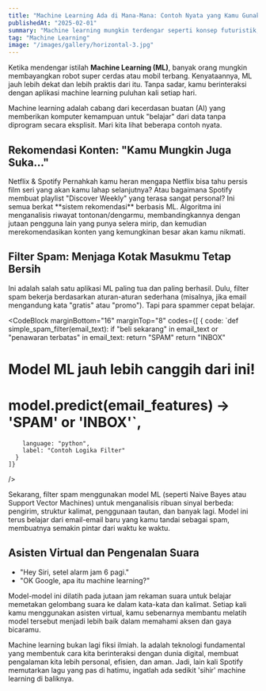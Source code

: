 ```yaml
---
title: "Machine Learning Ada di Mana-Mana: Contoh Nyata yang Kamu Gunakan Setiap Hari"
publishedAt: "2025-02-01"
summary: "Machine learning mungkin terdengar seperti konsep futuristik, tapi sebenarnya ia sudah menjadi bagian tak terpisahkan dari kehidupan digital kita. Yuk, intip beberapa contohnya!"
tag: "Machine Learning"
image: "/images/gallery/horizontal-3.jpg"
---
```


Ketika mendengar istilah **Machine Learning (ML)**, banyak orang mungkin membayangkan robot super cerdas atau mobil terbang. Kenyataannya, ML jauh lebih dekat dan lebih praktis dari itu. Tanpa sadar, kamu berinteraksi dengan aplikasi machine learning puluhan kali setiap hari.

Machine learning adalah cabang dari kecerdasan buatan (AI) yang memberikan komputer kemampuan untuk "belajar" dari data tanpa diprogram secara eksplisit. Mari kita lihat beberapa contoh nyata.

## Rekomendasi Konten: "Kamu Mungkin Juga Suka..."

<Row fillWidth gap="16" marginTop="16" marginBottom="16" mobilecolumns="1">
  <Column fillWidth>
    <Media
      src="/images/projects/project-01/cover-02.jpg"
      aspectRatio="16/9"
      radius="l"
      sizes="400px"
    />
  </Column>
  <Column fillWidth gap="8">
    <Text variant="heading-strong-m">Netflix & Spotify</Text>
    <Text variant="body-default-s" onBackground="neutral-weak">Pernahkah kamu heran mengapa Netflix bisa tahu persis film seri yang akan
      kamu lahap selanjutnya? Atau bagaimana Spotify membuat playlist "Discover
      Weekly" yang terasa sangat personal?</Text>
    <Text variant="body-default-s" onBackground="neutral-weak">Ini semua berkat **sistem rekomendasi** berbasis ML. Algoritma ini
      menganalisis riwayat tontonan/dengarmu, membandingkannya dengan jutaan
      pengguna lain yang punya selera mirip, dan kemudian merekomendasikan
      konten yang kemungkinan besar akan kamu nikmati.</Text>
  </Column>
</Row>

## Filter Spam: Menjaga Kotak Masukmu Tetap Bersih

Ini adalah salah satu aplikasi ML paling tua dan paling berhasil. Dulu, filter spam bekerja berdasarkan aturan-aturan sederhana (misalnya, jika email mengandung kata "gratis" atau "promo"). Tapi para spammer cepat belajar.

<CodeBlock
    marginBottom="16" marginTop="8"
    codes={[
      {
        code:
`def simple_spam_filter(email_text):
    if "beli sekarang" in email_text or "penawaran terbatas" in email_text:
        return "SPAM"
    return "INBOX"

# Model ML jauh lebih canggih dari ini!

# model.predict(email_features) -> 'SPAM' or 'INBOX'`,

        language: "python",
        label: "Contoh Logika Filter"
      }
    ]}

/>

Sekarang, filter spam menggunakan model ML (seperti Naive Bayes atau Support Vector Machines) untuk menganalisis ribuan sinyal berbeda: pengirim, struktur kalimat, penggunaan tautan, dan banyak lagi. Model ini terus belajar dari email-email baru yang kamu tandai sebagai spam, membuatnya semakin pintar dari waktu ke waktu.

## Asisten Virtual dan Pengenalan Suara

- "Hey Siri, setel alarm jam 6 pagi."
- "OK Google, apa itu machine learning?"

<Feedback
  icon
  variant="info"
  title="Dari Suara ke Teks"
  description="Kemampuan asisten virtual untuk memahami perintah lisanmu adalah hasil dari model 'Natural Language Processing' (NLP) dan 'Speech-to-Text' yang sangat kompleks."
  marginBottom="24"
/>

Model-model ini dilatih pada jutaan jam rekaman suara untuk belajar memetakan gelombang suara ke dalam kata-kata dan kalimat. Setiap kali kamu menggunakan asisten virtual, kamu sebenarnya membantu melatih model tersebut menjadi lebih baik dalam memahami aksen dan gaya bicaramu.

Machine learning bukan lagi fiksi ilmiah. Ia adalah teknologi fundamental yang membentuk cara kita berinteraksi dengan dunia digital, membuat pengalaman kita lebih personal, efisien, dan aman. Jadi, lain kali Spotify memutarkan lagu yang pas di hatimu, ingatlah ada sedikit 'sihir' machine learning di baliknya.
